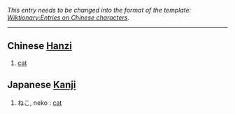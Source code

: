 ''This entry needs to be changed into the format of the template: [[Wiktionary:Entries on Chinese characters]].''
----

== Chinese [[Hanzi]] ==
# [[cat]]

== Japanese [[Kanji]] ==

# ねこ, neko : [[cat]]